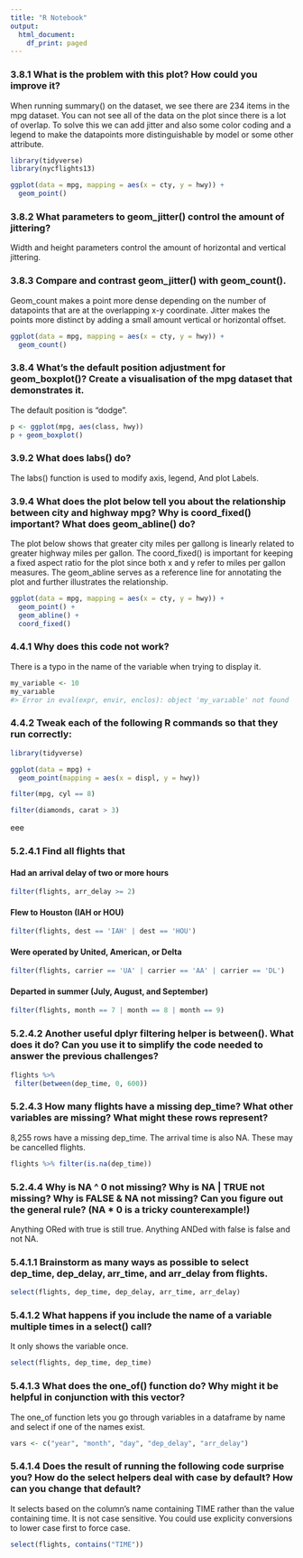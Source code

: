 ```yaml
---
title: "R Notebook"
output:
  html_document:
    df_print: paged
---
```


### 3.8.1 What is the problem with this plot? How could you improve it?

When running summary() on the dataset, we see there are 234 items in the mpg dataset. You can not see all of the data on the plot since there is a lot of overlap. To solve this we can add jitter and also some color coding and a legend to make the datapoints more distinguishable by model or some other attribute.

```r
library(tidyverse)
library(nycflights13)

ggplot(data = mpg, mapping = aes(x = cty, y = hwy)) + 
  geom_point()
```

### 3.8.2 What parameters to geom_jitter() control the amount of jittering?

Width and height parameters control the amount of horizontal and vertical jittering.

### 3.8.3 Compare and contrast geom_jitter() with geom_count().

Geom_count makes a point more dense depending on the number of datapoints that are at the overlapping x-y coordinate. Jitter makes the points more distinct by adding a small amount vertical or horizontal offset.

```r
ggplot(data = mpg, mapping = aes(x = cty, y = hwy)) + 
  geom_count()
```

### 3.8.4 What’s the default position adjustment for geom_boxplot()? Create a visualisation of the mpg dataset that demonstrates it.

The default position is "dodge".

```r
p <- ggplot(mpg, aes(class, hwy))
p + geom_boxplot()
```



### 3.9.2 What does labs() do?

The labs() function is used to modify axis, legend, And plot Labels.

### 3.9.4 What does the plot below tell you about the relationship between city and highway mpg? Why is coord_fixed() important? What does geom_abline() do?

The plot below shows that greater city miles per gallong is linearly related to greater highway miles per gallon. The coord_fixed() is important for keeping a fixed aspect ratio for the plot since both x and y refer to miles per gallon measures. The geom_abline serves as a reference line for annotating the plot and further illustrates the relationship.

```r
ggplot(data = mpg, mapping = aes(x = cty, y = hwy)) +
  geom_point() + 
  geom_abline() +
  coord_fixed()
```



### 4.4.1 Why does this code not work?

There is a typo in the name of the variable when trying to display it.

```r
my_variable <- 10
my_varıable
#> Error in eval(expr, envir, enclos): object 'my_varıable' not found
```


### 4.4.2 Tweak each of the following R commands so that they run correctly:

```r
library(tidyverse)

ggplot(data = mpg) + 
  geom_point(mapping = aes(x = displ, y = hwy))

filter(mpg, cyl == 8)

filter(diamonds, carat > 3)
```

eee

### 5.2.4.1 Find all flights that

#### Had an arrival delay of two or more hours

```r
filter(flights, arr_delay >= 2)
``` 

#### Flew to Houston (IAH or HOU)

```r
filter(flights, dest == 'IAH' | dest == 'HOU')
```

#### Were operated by United, American, or Delta

```r
filter(flights, carrier == 'UA' | carrier == 'AA' | carrier == 'DL')
```

#### Departed in summer (July, August, and September)

```r
filter(flights, month == 7 | month == 8 | month == 9)
```

### 5.2.4.2 Another useful dplyr filtering helper is between(). What does it do? Can you use it to simplify the code needed to answer the previous challenges?

```r
flights %>%
 filter(between(dep_time, 0, 600))
```

### 5.2.4.3 How many flights have a missing dep_time? What other variables are missing? What might these rows represent?

8,255 rows have a missing dep_time. The arrival time is also NA. These may be cancelled flights.

```r
flights %>% filter(is.na(dep_time))
```

### 5.2.4.4 Why is NA ^ 0 not missing? Why is NA | TRUE not missing? Why is FALSE & NA not missing? Can you figure out the general rule? (NA * 0 is a tricky counterexample!)

Anything ORed with true is still true. Anything ANDed with false is false and not NA.


### 5.4.1.1 Brainstorm as many ways as possible to select dep_time, dep_delay, arr_time, and arr_delay from flights.

```r
select(flights, dep_time, dep_delay, arr_time, arr_delay)
```

### 5.4.1.2 What happens if you include the name of a variable multiple times in a select() call?

It only shows the variable once.

```r
select(flights, dep_time, dep_time)
```

### 5.4.1.3 What does the one_of() function do? Why might it be helpful in conjunction with this vector?

The one_of function lets you go through variables in a dataframe by name and select if one of the names exist.

```r
vars <- c("year", "month", "day", "dep_delay", "arr_delay")
```

### 5.4.1.4 Does the result of running the following code surprise you? How do the select helpers deal with case by default? How can you change that default?

It selects based on the column's name containing TIME rather than the value containing time. It is not case sensitive. You could use explicity conversions to lower case first to force case.

```r
select(flights, contains("TIME"))
```




